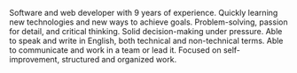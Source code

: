 Software and web developer with 9 years of experience. Quickly learning new technologies and new ways to achieve goals.
Problem-solving, passion for detail, and critical thinking. Solid decision-making under pressure.
Able to speak and write in English, both technical and non-technical terms.
Able to communicate and work in a team or lead it. Focused on self-improvement, structured and organized work.